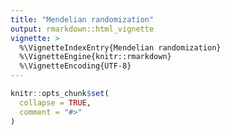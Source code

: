 ```yaml
---
title: "Mendelian randomization"
output: rmarkdown::html_vignette
vignette: >
  %\VignetteIndexEntry{Mendelian randomization}
  %\VignetteEngine{knitr::rmarkdown}
  %\VignetteEncoding{UTF-8}
---
```


```r
knitr::opts_chunk$set(
  collapse = TRUE,
  comment = "#>"
)
```

